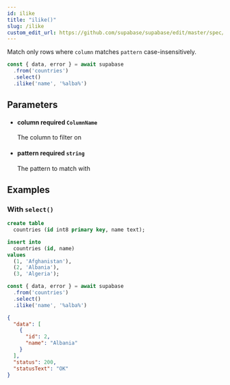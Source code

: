 ```yaml
---
id: ilike
title: "ilike()"
slug: /ilike
custom_edit_url: https://github.com/supabase/supabase/edit/master/spec/supabase_js_v2.yml
---
```


Match only rows where `column` matches `pattern` case-insensitively.

```ts
const { data, error } = await supabase
  .from('countries')
  .select()
  .ilike('name', '%alba%')
```


## Parameters


<ul className="method-list-group">
  
<li className="method-list-item">
  <h4 className="method-list-item-label">
    <span className="method-list-item-label-name">
      column
    </span>
    <span className="method-list-item-label-badge required">
      required
    </span>
    <span className="method-list-item-validation">
      <code>ColumnName</code>
    </span>
  </h4>
  <div class="method-list-item-description">

The column to filter on

  </div>
  
</li>


<li className="method-list-item">
  <h4 className="method-list-item-label">
    <span className="method-list-item-label-name">
      pattern
    </span>
    <span className="method-list-item-label-badge required">
      required
    </span>
    <span className="method-list-item-validation">
      <code>string</code>
    </span>
  </h4>
  <div class="method-list-item-description">

The pattern to match with

  </div>
  
</li>

</ul>














## Examples

### With `select()`

<Tabs scrollable size="small" type="underlined" defaultActiveId="schema">
<TabPanel id="schema" label="Schema">

  ```sql
  create table
    countries (id int8 primary key, name text);

  insert into
    countries (id, name)
  values
    (1, 'Afghanistan'),
    (2, 'Albania'),
    (3, 'Algeria');
  ```

</TabPanel>
<TabPanel id="js" label="JavaScript">

  ```ts
  const { data, error } = await supabase
    .from('countries')
    .select()
    .ilike('name', '%alba%')
  ```

</TabPanel>
<TabPanel id="result" label="Result">

  ```json
  {
    "data": [
      {
        "id": 2,
        "name": "Albania"
      }
    ],
    "status": 200,
    "statusText": "OK"
  }
  ```

</TabPanel>
</Tabs>